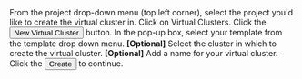 

<Flow id="use-vcluster-template-ui">
  <Step>
    From the project drop-down menu (top left corner), select the project you'd like to create the
    virtual cluster in.
  </Step>
  <Step>
    Click on <NavStep>Virtual Clusters</NavStep>.
  </Step>
  <Step>
    Click the <Button>New Virtual Cluster</Button> button.
  </Step>
  <Step>
    In the pop-up box, select your template from the template drop down menu.
  </Step>
  <Step>
    <b>[Optional]</b> Select the cluster in which to create the virtual cluster.
  </Step>
  <Step>
    <b>[Optional]</b> Add a name for your virtual cluster.
  </Step>
  <Step>
    Click the <Button>Create</Button> to continue.
  </Step>
  <Step>
    <PartialVirtualClusterUseCLI />
  </Step>
</Flow>
